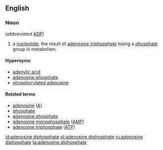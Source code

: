 ==English==
{{wikipedia}}

===Noun===
{{en-noun|-|head=[[adenosine]] [[diphosphate]]}} (''abbreviated'' [[ADP]])

# {{lb|en|biochemistry}} a [[nucleotide]], the result of [[adenosine triphosphate]] losing a [[phosphate]] group in metabolism.

====Hypernyms====
* [[adenylic acid]]
* [[adenosine phosphate]]
* [[phosphorylated adenosine]]

====Related terms====
* [[adenosine]] ([[A]])
* [[phosphate]]
* [[adenosine phosphate]]
* [[adenosine monophosphate]] ([[AMP]])
* [[adenosine triphosphate]] ([[ATP]])

[[id:adenosine diphosphate]]
[[pl:adenosine diphosphate]]
[[ru:adenosine diphosphate]]
[[ta:adenosine diphosphate]]